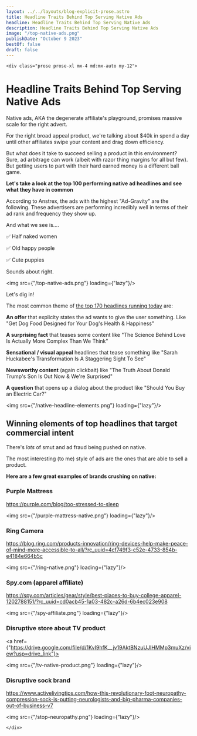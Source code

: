 ```yaml
---
layout: ../../layouts/blog-explicit-prose.astro
title: Headline Traits Behind Top Serving Native Ads
headline: Headline Traits Behind Top Serving Native Ads
description: Headline Traits Behind Top Serving Native Ads
image: "/top-native-ads.png"
publishDate: "October 9 2023"
bestOf: false
draft: false
---
```


    <div class="prose prose-xl mx-4 md:mx-auto my-12">

# Headline Traits Behind Top Serving Native Ads

Native ads, AKA the degenerate affiliate's playground, promises massive scale for the right advert.

For the right broad appeal product, we're talking about $40k in spend a day until other affiliates swipe your content and drag down efficiency.

But what does it take to succeed selling a product in this environment? Sure, ad arbitrage can work (albeit with razor thing margins for all but few). But getting users to part with their hard earned money is a different ball game.

**Let's take a look at the top 100 performing native ad headlines and see what they have in common**

According to Anstrex, the ads with the highest "Ad-Gravity" are the following. These advertisers are performing incredibly well in terms of their ad rank and frequency they show up.

And what we see is....

✅ Half naked women

✅ Old happy people

✅ Cute puppies

Sounds about right.

<img src={"/top-native-ads.png"} loading={"lazy"}/>


Let's dig in!

The most common theme of [the top 170 headlines running today](https://docs.google.com/spreadsheets/d/1cIySiyl24yGDr7Yiccy2Fp0dsjirWwR7fkiG8JbJ9zs/edit?usp=sharing) are:

**An offer** that explicity states the ad wants to give the user something. Like "Get Dog Food Designed for Your Dog's Health & Happiness"

**A surprising fact** that teases some content like "The Science Behind Love Is Actually More Complex Than We Think"

**Sensational / visual appeal** headlines that tease something like "Sarah Huckabee's Transformation Is A Staggering Sight To See"

**Newsworthy content** (again clickbait) like "The Truth About Donald Trump's Son Is Out Now & We're Surprised"

**A question** that opens up a dialog about the product like "Should You Buy an Electric Car?"

<img src={"/native-headline-elements.png"} loading={"lazy"}/>

## Winning elements of top headlines that target commercial intent

There's _lots_ of smut and ad fraud being pushed on native.

The most interesting (to me) style of ads are the ones that are able to sell a product.

**Here are a few great examples of brands crushing on native:**

### Purple Mattress

https://purple.com/blog/too-stressed-to-sleep

<img src={"/purple-mattress-native.png"} loading={"lazy"}/>

### Ring Camera

https://blog.ring.com/products-innovation/ring-devices-help-make-peace-of-mind-more-accessible-to-all/?rc_uuid=4cf749f3-c52e-4733-854b-e4184e664b5c

<img src={"/ring-native.png"} loading={"lazy"}/>


### Spy.com (apparel affiliate)

https://spy.com/articles/gear/style/best-places-to-buy-college-apparel-1202788151/?rc_uuid=cd0acb45-1a03-482c-a26d-6b4ec023e908

<img src={"/spy-affiliate.png"} loading={"lazy"}/>

### Disruptive store about TV product

<a href={"https://drive.google.com/file/d/1KvI9hfK__jv19AktBNzuUJIHMMp3muXz/view?usp=drive_link"}></a>

<img src={"/tv-native-product.png"} loading={"lazy"}/>

### Disruptive sock brand

https://www.activelivingtips.com/how-this-revolutionary-foot-neuropathy-compression-sock-is-putting-neurologists-and-big-pharma-companies-out-of-business-v7

<img src={"/stop-neuropathy.png"} loading={"lazy"}/>


    </div>

